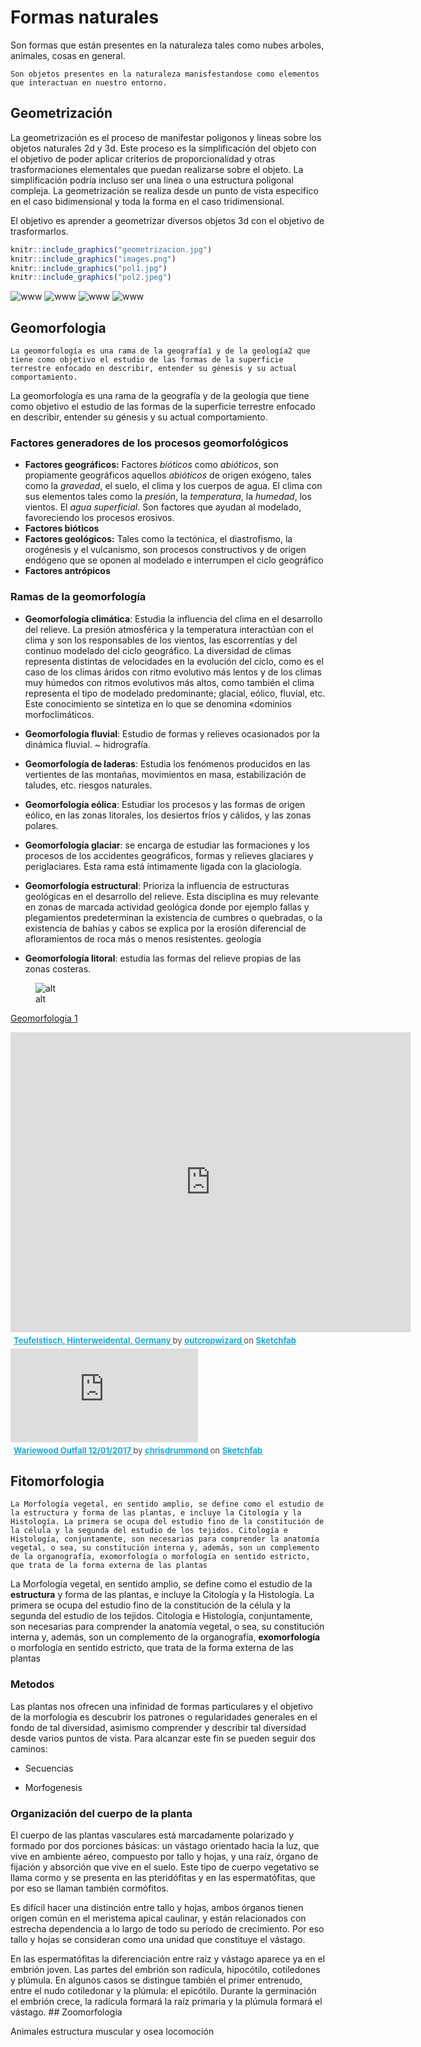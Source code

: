 # Formas naturales

Son formas que están presentes en la naturaleza tales como nubes arboles, animales, cosas en general.

```definition
Son objetos presentes en la naturaleza manisfestandose como elementos que interactuan en nuestro entorno.
```

## Geometrización

La geometrización es el proceso de manifestar poligonos y lineas sobre los objetos naturales 2d y 3d. Este proceso es la simplificación del objeto con el objetivo de poder aplicar criterios de proporcionalidad y otras trasformaciones elementales que puedan realizarse sobre el objeto. La simplificación podría incluso ser una linea o una estructura poligonal compleja. La geometrización se realiza desde un punto de vista especifico en el caso bidimensional y toda la forma en el caso tridimensional.

El objetivo es aprender a geometrizar diversos objetos 3d con el objetivo de trasformarlos.

```r
knitr::include_graphics("geometrizacion.jpg")
knitr::include_graphics("images.png")
knitr::include_graphics("pol1.jpg")
knitr::include_graphics("pol2.jpeg")
```
![www](geometrizacion.jpg)
![www](images.png)
![www](pol1.jpg)
![www](pol2.jpeg)


## Geomorfologia

```definition
La geomorfología es una rama de la geografía1​ y de la geología2​ que tiene como objetivo el estudio de las formas de la superficie terrestre enfocado en describir, entender su génesis y su actual comportamiento.
```
La geomorfología es una rama de la geografía y de la geología​ que tiene como objetivo el estudio de las formas de la superficie terrestre enfocado en describir, entender su génesis y su actual comportamiento.

### Factores generadores de los procesos geomorfológicos


- **Factores geográficos:** Factores *bióticos* como *abióticos*, son propiamente geográficos aquellos *abióticos* de origen exógeno, tales como la *gravedad*, el suelo, el clima y los cuerpos de agua. El clima con sus elementos tales como la *presión*, la *temperatura*, la *humedad*, los vientos. El *agua superficial*. Son factores que ayudan al modelado, favoreciendo los procesos erosivos.
- **Factores bióticos**
- **Factores geológicos:** Tales como la tectónica, el diastrofismo, la orogénesis y el vulcanismo, son procesos constructivos y de origen endógeno que se oponen al modelado e interrumpen el ciclo geográfico
- **Factores antrópicos**





### Ramas de la geomorfología

* **Geomorfología climática**: Estudia la influencia del clima en el desarrollo del relieve. La presión atmosférica y la temperatura interactúan con el clima y son los responsables de los vientos, las escorrentías y del continuo modelado del ciclo geográfico. La diversidad de climas representa distintas de velocidades en la evolución del ciclo, como es el caso de los climas áridos con ritmo evolutivo más lentos y de los climas muy húmedos con ritmos evolutivos más altos, como también el clima representa el tipo de modelado predominante; glacial, eólico, fluvial, etc. Este conocimiento se sintetiza en lo que se denomina «dominios morfoclimáticos.

* **Geomorfología fluvial**: Estudio de formas y relieves ocasionados por la dinámica fluvial. ~ hidrografía.

* **Geomorfología de laderas**: Estudia los fenómenos producidos en las vertientes de las montañas, movimientos en masa, estabilización de taludes, etc.  riesgos naturales.

* **Geomorfología eólica**: Estudiar los procesos y las formas de origen eólico, en las zonas litorales, los desiertos fríos y cálidos, y las zonas polares.

* **Geomorfología glaciar**: se encarga de estudiar las formaciones y los procesos de los accidentes geográficos, formas y relieves glaciares y periglaciares. Esta rama está íntimamente ligada con la glaciología.

* **Geomorfología estructural**: Prioriza la influencia de estructuras geológicas en el desarrollo del relieve. Esta disciplina es muy relevante en zonas de marcada actividad geológica donde por ejemplo fallas y plegamientos predeterminan la existencia de cumbres o quebradas, o la existencia de bahías y cabos se explica por la erosión diferencial de afloramientos de roca más o menos resistentes.  geología

* **Geomorfología litoral**: estudia las formas del relieve propias de las zonas costeras.

![alt](geomorfo.jpeg)

[Geomorfologia 1](https://sketchfab.com/3d-models/eldgos-i-geldingadolum-a-reykjanesskaga-7bcb3d856e1947a4a78c1810f559b3ea)

<div class="sketchfab-embed-wrapper"> <iframe title="Teufelstisch, Hinterweidental, Germany" frameborder="0" allowfullscreen mozallowfullscreen="true" webkitallowfullscreen="true" allow="fullscreen; autoplay; vr" xr-spatial-tracking execution-while-out-of-viewport execution-while-not-rendered web-share width="640" height="480" src="https://sketchfab.com/models/1d054ee6058b4fvvvvv738e817d46480b1949/embed"> </iframe> <p style="font-size: 13px; font-weight: normal; margin: 5px; color: #4A4A4A;"> <a href="https://sketchfab.com/3d-models/teufelstisch-hinterweidental-germany-1d054ee6058b4f738e817d46480b1949?utm_medium=embed&utm_campaign=share-popup&utm_content=1d054ee6058b4f738e817d46480b1949" target="_blank" style="font-weight: bold; color: #1CAAD9;"> Teufelstisch, Hinterweidental, Germany </a> by <a href="https://sketchfab.com/outcropwizard?utm_medium=embed&utm_campaign=share-popup&utm_content=1d054ee6058b4f738e817d46480b1949" target="_blank" style="font-weight: bold; color: #1CAAD9;"> outcropwizard </a> on <a href="https://sketchfab.com?utm_medium=embed&utm_campaign=share-popup&utm_content=1d054ee6058b4f738e817d46480b1949" target="_blank" style="font-weight: bold; color: #1CAAD9;">Sketchfab</a></p></div>


<div class="sketchfab-embed-wrapper"> <iframe title="Wariewood Outfall 12/01/2017" frameborder="0" allowfullscreen mozallowfullscreen="true" webkitallowfullscreen="true" allow="fullscreen; autoplay; vr" xr-spatial-tracking execution-while-out-of-viewport execution-while-not-rendered web-share src="https://sketchfab.com/models/6836256ac39d4821b40b3414f9a7715e/embed"> </iframe> <p style="font-size: 13px; font-weight: normal; margin: 5px; color: #4A4A4A;"> <a href="https://sketchfab.com/3d-models/wariewood-outfall-12012017-6836256ac39d4821b40b3414f9a7715e?utm_medium=embed&utm_campaign=share-popup&utm_content=6836256ac39d4821b40b3414f9a7715e" target="_blank" style="font-weight: bold; color: #1CAAD9;"> Wariewood Outfall 12/01/2017 </a> by <a href="https://sketchfab.com/chrisdrummond?utm_medium=embed&utm_campaign=share-popup&utm_content=6836256ac39d4821b40b3414f9a7715e" target="_blank" style="font-weight: bold; color: #1CAAD9;"> chrisdrummond </a> on <a href="https://sketchfab.com?utm_medium=embed&utm_campaign=share-popup&utm_content=6836256ac39d4821b40b3414f9a7715e" target="_blank" style="font-weight: bold; color: #1CAAD9;">Sketchfab</a></p></div>

## Fitomorfologia

```definition
La Morfología vegetal, en sentido amplio, se define como el estudio de la estructura y forma de las plantas, e incluye la Citología y la Histología. La primera se ocupa del estudio fino de la constitución de la célula y la segunda del estudio de los tejidos. Citología e Histología, conjuntamente, son necesarias para comprender la anatomía vegetal, o sea, su constitución interna y, además, son un complemento de la organografía, exomorfología o morfología en sentido estricto, que trata de la forma externa de las plantas
```
La Morfología vegetal, en sentido amplio, se define como el estudio de la **estructura** y forma de las plantas, e incluye la Citología y la Histología. La primera se ocupa del estudio fino de la constitución de la célula y la segunda del estudio de los tejidos. Citología e Histología, conjuntamente, son necesarias para comprender la anatomía vegetal, o sea, su constitución interna y, además, son un complemento de la organografía, **exomorfología** o morfología en sentido estricto, que trata de la forma externa de las plantas

### Metodos
Las plantas nos ofrecen una infinidad de formas particulares y el objetivo de la morfología es descubrir los patrones o regularidades generales en el fondo de tal diversidad, asimismo comprender y describir tal diversidad desde varios puntos de vista. Para alcanzar este fin se pueden seguir dos caminos:

* Secuencias

* Morfogenesis

### Organización del cuerpo de la planta

El cuerpo de las plantas vasculares está marcadamente polarizado y formado por dos porciones básicas: un vástago orientado hacia la luz, que vive en ambiente aéreo, compuesto por tallo y hojas, y una raíz, órgano de fijación y absorción que vive en el suelo. Este tipo de cuerpo vegetativo se llama cormo y se presenta en las pteridófitas y en las espermatófitas, que por eso se llaman también cormófitos.

Es difícil hacer una distinción entre tallo y hojas, ambos órganos tienen origen común en el meristema apical caulinar, y están relacionados con estrecha dependencia a lo largo de todo su período de crecimiento. Por eso tallo y hojas se consideran como una unidad que constituye el vástago.

En las espermatófitas la diferenciación entre raíz y vástago aparece ya en el embrión joven. Las partes del embrión son radícula, hipocótilo, cotiledones y plúmula. En algunos casos se distingue también el primer entrenudo, entre el nudo cotiledonar y la plúmula: el epicótilo. Durante la germinación el embrión crece, la radícula formará la raíz primaria y la plúmula formará el vástago.
## Zoomorfologia

Animales estructura muscular y osea  locomoción

